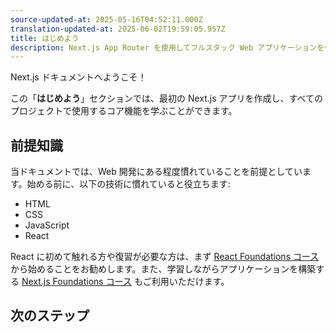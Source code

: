 ```yaml
---
source-updated-at: 2025-05-16T04:52:11.000Z
translation-updated-at: 2025-06-02T19:59:05.957Z
title: はじめよう
description: Next.js App Router を使用してフルスタック Web アプリケーションを作成する方法を学びましょう。
---
```


Next.js ドキュメントへようこそ！

この「**はじめよう**」セクションでは、最初の Next.js アプリを作成し、すべてのプロジェクトで使用するコア機能を学ぶことができます。

## 前提知識

当ドキュメントでは、Web 開発にある程度慣れていることを前提としています。始める前に、以下の技術に慣れていると役立ちます:

- HTML
- CSS
- JavaScript
- React

React に初めて触れる方や復習が必要な方は、まず [React Foundations コース](/learn/react-foundations) から始めることをお勧めします。また、学習しながらアプリケーションを構築する [Next.js Foundations コース](/learn/dashboard-app) もご利用いただけます。

## 次のステップ